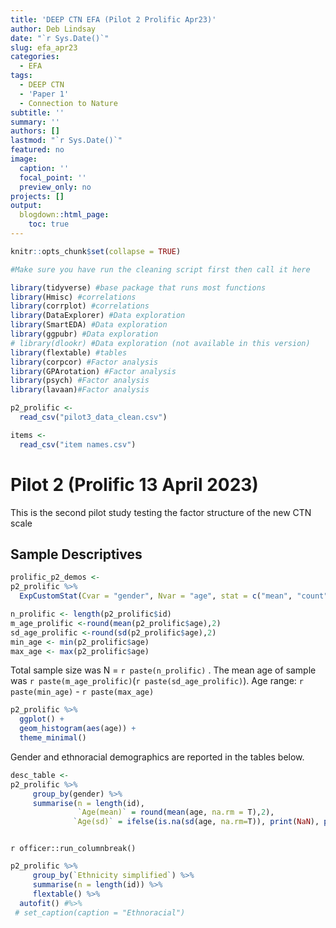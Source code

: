 ```yaml
---
title: 'DEEP CTN EFA (Pilot 2 Prolific Apr23)'
author: Deb Lindsay
date: "`r Sys.Date()`"
slug: efa_apr23
categories:
  - EFA
tags:
  - DEEP CTN
  - 'Paper 1'
  - Connection to Nature
subtitle: ''
summary: ''
authors: []
lastmod: "`r Sys.Date()`"
featured: no
image:
  caption: ''
  focal_point: ''
  preview_only: no
projects: []
output:
  blogdown::html_page:
    toc: true
---
```

```r
knitr::opts_chunk$set(collapse = TRUE)
```

```r
#Make sure you have run the cleaning script first then call it here

library(tidyverse) #base package that runs most functions
library(Hmisc) #correlations
library(corrplot) #correlations
library(DataExplorer) #Data exploration
library(SmartEDA) #Data exploration
library(ggpubr) #Data exploration
# library(dlookr) #Data exploration (not available in this version)
library(flextable) #tables
library(corpcor) #Factor analysis
library(GPArotation) #Factor analysis
library(psych) #Factor analysis
library(lavaan)#Factor analysis

```

```r

p2_prolific <-
  read_csv("pilot3_data_clean.csv")

items <-
  read_csv("item names.csv")
```

# Pilot 2 (Prolific 13 April 2023)
This is the second pilot study testing the factor structure of the new CTN scale

## Sample Descriptives {.tabset}

```r

prolific_p2_demos <-
p2_prolific %>% 
  ExpCustomStat(Cvar = "gender", Nvar = "age", stat = c("mean", "count"), gpby = TRUE)

n_prolific <- length(p2_prolific$id)
m_age_prolific <-round(mean(p2_prolific$age),2)
sd_age_prolific <-round(sd(p2_prolific$age),2)
min_age <- min(p2_prolific$age)
max_age <- max(p2_prolific$age)


```

Total sample size was N = `r paste(n_prolific)` . The mean age of sample was `r paste(m_age_prolific)`(`r paste(sd_age_prolific)`). Age range: `r paste(min_age)` - `r paste(max_age)`

```r

p2_prolific %>% 
  ggplot() +
  geom_histogram(aes(age)) +
  theme_minimal()

```

Gender and ethnoracial demographics are reported in the tables below.

::: row
::: {.col-xs-12 .col-md-6}

```r
desc_table <-
p2_prolific %>% 
     group_by(gender) %>% 
     summarise(n = length(id),
               `Age(mean)` = round(mean(age, na.rm = T),2),
              `Age(sd)` = ifelse(is.na(sd(age, na.rm=T)), print(NaN), print(round(sd(age, na.rm = T),2)))) 



```

`r officer::run_columnbreak()`
:::

::: {.col-xs-12 .col-md-6}
```r
p2_prolific %>% 
     group_by(`Ethnicity simplified`) %>% 
     summarise(n = length(id)) %>% 
     flextable() %>% 
  autofit() #%>% 
 # set_caption(caption = "Ethnoracial")

```
:::
:::

<!---BLOCK_MULTICOL_STOP{widths: [4,2], space: 0.1, sep: false}--->